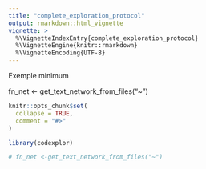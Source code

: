 ```yaml
---
title: "complete_exploration_protocol"
output: rmarkdown::html_vignette
vignette: >
  %\VignetteIndexEntry{complete_exploration_protocol}
  %\VignetteEngine{knitr::rmarkdown}
  %\VignetteEncoding{UTF-8}
---
```


Exemple minimum

fn_net <- get_text_network_from_files("~")

```r
knitr::opts_chunk$set(
  collapse = TRUE,
  comment = "#>"
)
```

```r
library(codexplor)

# fn_net <-get_text_network_from_files("~")
```
